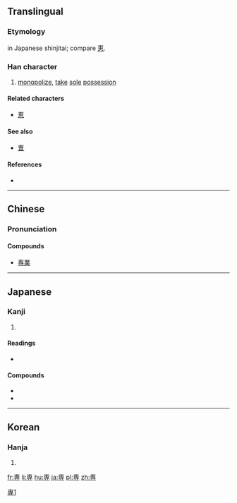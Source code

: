 {{also|專|专|尃}}
==Translingual==
{{ja-forms|専|[[专]]|[[專]]}}

===Etymology===
{{Han simp|專}} in Japanese shinjitai; compare [[恵]].

[[Category:CJKV characters simplified differently in Japan and China|專1]]

===Han character===
{{Han char|rn=41|rad=寸|as=06|sn=9|four=|canj=十田木戈 (JWDI)|ids=⿱[[𤰔]][[寸]]}}

# [[monopolize]], [[take]] [[sole]] [[possession]]

====Related characters====
* [[恵]] <!-- same simplification -->

====See also====
* [[曺]]

====References====
* {{Han ref|kx=0294.111|hdz=10504.141|uh=5C02|ud=23554}}

----

==Chinese==

===Pronunciation===
{{zh-pron
|m=zhuān
|c=
|ma=
}}

====Compounds====
* [[専業]]

----

==Japanese==

===Kanji===
{{ja-kanji|grade=6|rs=寸06|style=s|kyu=專}}

# {{defn|lang=ja|sort=寸06}}

====Readings====
* {{ja-readings|on=[[せん]] (sen)|kun=[[もっぱら]] (moppara)}}

====Compounds====
* {{term|専門||[[expertise]], area of study|tr=[[せんもん]], [[senmon]]|lang=ja|sc=Jpan}}
* {{term|専攻||academic major|tr=[[せんこう]], [[senkō]]|lang=ja|sc=Jpan}}

----

==Korean==

===Hanja===
{{ko-hanja|hangeul=전|rv=jeon|mr=chŏn}}

# {{defn|lang=ko|sort=寸06}}

[[fr:専]]
[[li:専]]
[[hu:専]]
[[ja:専]]
[[pl:専]]
[[zh:専]]